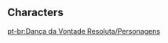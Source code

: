 {{Event Tabs
|gallery  = false
|subpage1 = Characters
}}

==Characters==
{{Trial Character/Event/Header}}
{{Trial Character/Event
|character_name         = Chevreuse
|character_level        = 80
|constellation          = 0
|weapon_name            = Rightful Reward
|weapon_level           = 80
|refinement             = 1
|artifact_flower        = Forgotten Oath of Days Past
|artifact_feather       = Recollection of Days Past
|artifact_sands         = Echoing Sound From Days Past
|artifact_goblet        = Promised Dream of Days Past
|artifact_circlet       = Poetry of Days Past
|artifact_level         = 20
|set1                   = Song of Days Past
|set1_piece_bonus       = 4
|normal_attack_talent   = 8
|elemental_skill_talent = 8
|elemental_burst_talent = 8
|hp                     = 37,771
|atk                    = 1,189
|def                    = 648
|em                     = 105
|crit_rate              = 26.0%
|crit_dmg               = 91.9%
|er                     = 135.0%
|healing                = 15.0%<!-- from artifact set -->
}}
{{Trial Character/Event
|character_name         = Navia
|character_level        = 80
|constellation          = 0
|weapon_name            = Tidal Shadow
|weapon_level           = 80
|refinement             = 1
|artifact_flower        = Selfless Floral Accessory
|artifact_feather       = Honest Quill
|artifact_sands         = Faithful Hourglass
|artifact_goblet        = Magnanimous Ink Bottle
|artifact_circlet       = Compassionate Ladies' Hat
|artifact_level         = 20
|set1                   = Nighttime Whispers in the Echoing Woods
|set1_piece_bonus       = 4
|normal_attack_talent   = 8
|elemental_skill_talent = 8
|elemental_burst_talent = 8
|hp                     = 18,995
|atk                    = 2,374
|def                    = 833
|em                     = 105
|crit_rate              = 57.1%
|crit_dmg               = 120.7%
|er                     = 135.0%
|geo_dmg                = 46.6%
}}
{{Trial Character/Event
|character_name         = Wriothesley
|character_level        = 80
|constellation          = 0
|weapon_name            = Solar Pearl
|weapon_level           = 80
|refinement             = 1
|artifact_flower        = Hunter's Brooch
|artifact_feather       = Masterpiece's Overture
|artifact_sands         = Moment of Judgment
|artifact_goblet        = Forgotten Vessel
|artifact_circlet       = Veteran's Visage
|artifact_level         = 20
|set1                   = Marechaussee Hunter
|set1_piece_bonus       = 4
|normal_attack_talent   = 8
|elemental_skill_talent = 8
|elemental_burst_talent = 8
|hp                     = 19,914
|atk                    = 1,590
|def                    = 803
|em                     = 105
|crit_rate              = 51.1%
|crit_dmg               = 182.9%
|er                     = 135.0%
|cryo_dmg               = 46.6%
}}
{{Trial Character/Event
|character_name         = Furina
|character_level        = 80
|constellation          = 0
|weapon_name            = Fleuve Cendre Ferryman
|weapon_level           = 80
|refinement             = 1
|artifact_flower        = Golden Song's Variation
|artifact_feather       = Golden Bird's Shedding
|artifact_sands         = Golden Era's Prelude
|artifact_goblet        = Golden Night's Bustle
|artifact_circlet       = Golden Troupe's Reward
|artifact_level         = 20
|set1                   = Golden Troupe
|set1_piece_bonus       = 4
|normal_attack_talent   = 8
|elemental_skill_talent = 8
|elemental_burst_talent = 8
|hp                     = 27,879
|atk                    = 1,185
|def                    = 736
|em                     = 105
|crit_rate              = 71.5%
|crit_dmg               = 91.9%
|er                     = 176.9%
|hydro_dmg              = 46.6%
}}
{{Trial Character/Event
|character_name         = Baizhu
|character_level        = 80
|constellation          = 0
|weapon_name            = Prototype Amber
|weapon_level           = 80
|refinement             = 1
|artifact_flower        = Flower of Accolades
|artifact_feather       = Vibrant Pinion
|artifact_sands         = Orichalceous Time-Dial
|artifact_goblet        = Feast of Boundless Joy
|artifact_circlet       = General's Ancient Helm
|artifact_level         = 20
|set1                   = Tenacity of the Millelith
|set1_piece_bonus       = 2
|set2                   = Vourukasha's Glow
|set2_piece_bonus       = 2
|normal_attack_talent   = 8
|elemental_skill_talent = 8
|elemental_burst_talent = 8
|hp                     = 36,859
|atk                    = 1,132
|def                    = 540
|em                     = 155
|crit_rate              = 26.0%
|crit_dmg               = 91.9%
|healing                = 35.9%
|er                     = 186.8%
}}
{{Trial Character/Event/Footer}}

[[pt-br:Dança da Vontade Resoluta/Personagens]]